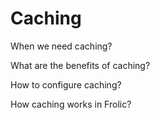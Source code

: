 # Caching

When we need caching?

What are the benefits of caching?

How to configure caching?

How caching works in Frolic?